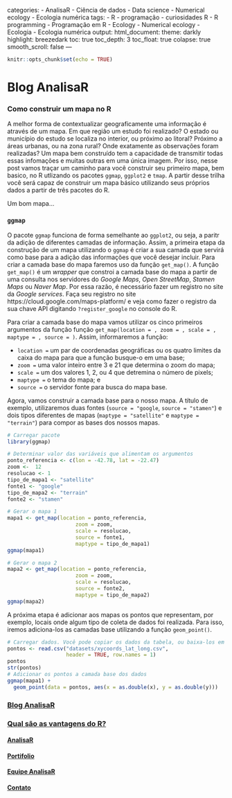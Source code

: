 categories:
  - AnalisaR
  - Ciência de dados
  - Data science
  - Numerical ecology
  - Ecologia numérica
tags:
  - R
  - programação
  - curiosidades R
  - R programming
  - Programação em R
  - Ecology
  - Numerical ecology
  - Ecologia
  - Ecologia numérica
output: 
  html_document:
    theme: darkly
    highlight: breezedark
    toc: true
    toc_depth: 3
    toc_float: true
    colapse: true
    smooth_scroll: false
---

```r
knitr::opts_chunk$set(echo = TRUE)
```

# **Blog AnalisaR**{.tabset .tabset-fade .tabset-pills}

### Como construir um mapa no R{.tabset}

A melhor forma de contextualizar geograficamente uma informação é através de um mapa. Em que região um estudo foi realizado? O estado ou município do estudo se localiza no interior, ou próximo ao litoral? Próximo a áreas urbanas, ou na zona rural? Onde exatamente as observações foram realizadas? Um mapa bem construído tem a capacidade de transmitir todas essas infomações e muitas outras em uma única imagem. Por isso, nesse post vamos traçar um caminho para você construir seu primeiro mapa, bem basico, no R utlizando os pacotes `ggmap`, `ggplot2` e `tmap`. A partir desse trilha você será capaz de construir um mapa básico utilizando seus próprios dados a partir de três pacotes do R.

Um bom mapa...

### `ggmap`{.tabset}

O pacote `ggmap` funciona de forma semelhante ao `ggplot2`, ou seja, a paritr da adição de diferentes camadas de informação. Assim, a primeira etapa da construção de um mapa utilizando o `ggmap` é criar a sua camada que servirá como base para a adição das informações que você desejar incluir. Para criar a camada base do mapa faremos uso da função `get_map()`. A função `get_map()` é um *wrapper* que constroi a camada base do mapa a partir de uma consulta nos servidores do *Google Maps*, *Open StreetMap*, *Stamen Maps* ou *Naver Map*. Por essa razão, é necessário fazer um registro no site da *Google services*. Faça seu registro no site https://cloud.google.com/maps-platform/ e veja como fazer o registro da sua chave API digitando `?register_google` no console do R.  

Para criar a camada base do mapa vamos utilizar os cinco primeiros argumentos da função função `get_map(location = , zoom = , scale = , maptype = , source = )`. Assim, informaremos a função:

- `location = ` um par de coordenadas geográficas ou os quatro limites da caixa do mapa para que a função busque-o em uma base;
- `zoom =` uma valor inteiro entre 3 e 21 que determina o zoom do mapa;
- `scale = ` um dos valores 1, 2, ou 4 que detremina o número de pixels;
- `maptype = ` o tema do mapa; e
- `source = ` o servidor fonte para busca do mapa base.

Agora, vamos construir a camada base para o nosso mapa. A título de exemplo, utilizaremos duas fontes (`source = "google`, `source = "stamen"`) e dois tipos diferentes de mapas (`maptype = "satellite"` e `maptype = "terrain"`) para compor as bases dos nossos mapas. 

```r
# Carregar pacote
library(ggmap)

# Determinar valor das variáveis que alimentam os argumentos
ponto_referencia <- c(lon = -42.78, lat = -22.47)
zoom <-  12
resolucao <- 1
tipo_de_mapa1 <- "satellite"
fonte1 <- "google"
tipo_de_mapa2 <- "terrain"
fonte2 <- "stamen"

# Gerar o mapa 1
mapa1 <- get_map(location = ponto_referencia, 
                      zoom = zoom, 
                      scale = resolucao,
                      source = fonte1, 
                      maptype = tipo_de_mapa1)
ggmap(mapa1)

# Gerar o mapa 2
mapa2 <- get_map(location = ponto_referencia, 
                      zoom = zoom, 
                      scale = resolucao,
                      source = fonte2, 
                      maptype = tipo_de_mapa2)
ggmap(mapa2)

```

A próxima etapa é adicionar aos mapas os pontos que representam, por exemplo, locais onde algum tipo de coleta de dados foi realizada. Para isso, iremos adiciona-los as camadas base utilizando a função `geom_point()`.

```r
# Carregar dados. Você pode copiar os dados da tabela, ou baixa-los em  
pontos <- read.csv("datasets/xycoords_lat_long.csv", 
                   header = TRUE, row.names = 1)
pontos
str(pontos)
# Adicionar os pontos a camada base dos dados
ggmap(mapa1) +
  geom_point(data = pontos, aes(x = as.double(x), y = as.double(y)))

```
### [Blog AnalisaR](Blog-AnalisaR.html){.tabset}

### [Qual são as vantagens do R?](){.tabset}

#### [AnalisaR](index.html){.tabset}

#### [Portifolio](Portifolio.html){.tabset}

#### [Equipe AnalisaR](Equipe-AnalisaR.html){.tabset}

#### [Contato](Contato.html){.tabset}